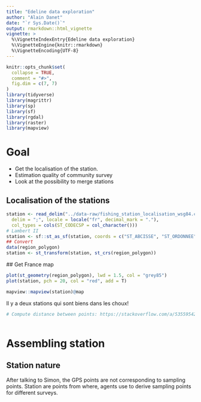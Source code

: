 ```yaml
---
title: "Edeline data exploration"
author: "Alain Danet"
date: "`r Sys.Date()`"
output: rmarkdown::html_vignette
vignette: >
  %\VignetteIndexEntry{Edeline data exploration}
  %\VignetteEngine{knitr::rmarkdown}
  %\VignetteEncoding{UTF-8}
---
```


```r
knitr::opts_chunk$set(
  collapse = TRUE,
  comment = "#>",
  fig.dim = c(7, 7)
)
library(tidyverse)
library(magrittr)
library(sp)
library(sf)
library(rgdal)
library(raster)
library(mapview)
```

# Goal 

- Get the localisation of the station.
- Estimation quality of community survey
- Look at the possibility to merge stations

## Localisation of the stations

```r
station <- read_delim("../data-raw/fishing_station_localisation_wsg84.csv",
  delim = ";", locale = locale("fr", decimal_mark = "."),
  col_types = cols(ST_CODECSP = col_character()))
# Lambert II
station <- sf::st_as_sf(station, coords = c("ST_ABCISSE", "ST_ORDONNEE"), crs = 27572)
## Convert
data(region_polygon)
station <- st_transform(station, st_crs(region_polygon))
```

## Get France map


```r
plot(st_geometry(region_polygon), lwd = 1.5, col = "grey85")
plot(station, pch = 20, col = "red", add = T)
```

```r
mapview::mapview(station)@map
```
Il y a deux stations qui sont biens dans les choux!

```r
# Compute distance between points: https://stackoverflow.com/a/53559542
```

```r

```


# Assembling station

## Station nature

After talking to Simon, the GPS points are not corresponding to sampling points.
Station are points from where, agents use to derive sampling points for
different surveys.


